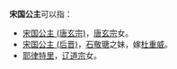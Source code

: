 '''宋国公主'''可以指：
*[[宋国公主_(唐玄宗)|宋国公主 (唐玄宗)]]，[[唐玄宗|唐玄宗]]女。
*[[宋国公主_(后晋)|宋国公主 (后晋)]]，[[石敬瑭|石敬瑭]]之妹，嫁[[杜重威|杜重威]]。
*[[耶律特里|耶律特里]]，[[辽道宗|辽道宗]]女。

{{Disambig|Cat=公主封号消歧义}}